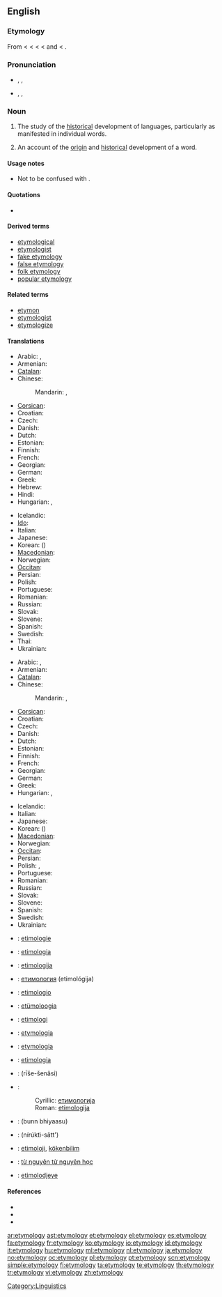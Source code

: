 {{wikipedia}}
{{selfref|For etymology on Wiktionary, see [[Wiktionary:Etymology]].}}
==English==

===Etymology===
From {{etyl|enm}} {{term|etimologie|lang=enm}} < {{etyl|fro}} {{term|ethimologie|lang=fro}} < {{etyl|la}} {{term|etymologia|lang=la}} < {{etyl|grc}} {{term|sc=polytonic|ἐτυμολογία|tr=etumologia|lang=grc}} < {{term|sc=polytonic|ἔτυμον|tr=etumon||true sense}} and {{term|sc=polytonic|-λογία|tr=-logia||study of}} < {{term|sc=polytonic|λόγος|tr=logos}}.

===Pronunciation===
* {{a|RP}} {{enPR|ĕt"ə-mŏl'ə-jē}}, {{IPA|/ˌɛt.ɪˈmɒl.ə.dʒi/}}, {{SAMPA|/%Et.I"mQl.@.dZi/}}
* {{a|GenAm}} {{enPR|ĕt"ə-mŏl'ə-jē}}, {{IPA|/ˌɛtəˈmɑlədʒi/}}, {{SAMPA|/%Et@"mAl@dZi/}}

===Noun===
{{en-noun|etymologies}}

# {{uncountable}} The study of the [[historical]] development of languages, particularly as manifested in individual words.
# {{countable}} An account of the [[origin]] and [[historical]] development of a word.

====Usage notes====
* Not to be confused with {{term|entomology|lang=en}}.

====Quotations====
* {{seeCites}}

====Derived terms====
* [[etymological]]
* [[etymologist]]
* [[fake etymology]]
* [[false etymology]]
* [[folk etymology]]
* [[popular etymology]]

====Related terms====
* [[etymon]]
* [[etymologist]]
* [[etymologize]]

====Translations====
{{trans-top|study of the historical development of languages, particularly of individual words}}
* Arabic: {{t|ar|تأثيل|m|tr=ta'thiil}},  {{t-|ar|اشتقاق|m|tr='ishtiqaaq}}
* Armenian: {{t|hy|ստուգաբանություն|tr=stugabanut'yun}}
* [[Catalan]]: {{t+|ca|etimologia|f}}
* Chinese:
*: Mandarin: {{t|cmn|語源學|sc=Hani}}, {{t|cmn|语源学|tr=yǔyuánxué|sc=Hani}}
* [[Corsican]]: {{t+|co|etimulugia|xs=Corsican}}
* Croatian: {{t+|hr|etimologija|f|alt=etimològija}}
* Czech: {{t+|cs|etymologie|f}}
* Danish: {{t-|da|etymologi|c}}
* Dutch: {{t+|nl|etymologie|f}}
* Estonian: {{t|et|etümoloogia}}
* Finnish: {{t+|fi|etymologia}}
* French: {{t+|fr|étymologie|f}}
* Georgian: {{t|ka|ეტიმოლოგია|tr=etimologia|sc=Geor|xs=Georgian}}
* German: {{t+|de|Etymologie|f}}
* Greek: {{t+|el|ετυμολογία|f|tr=etymología}}
* Hebrew: {{t+|he|אטימולוגיה|f|tr=etimologia}}
* Hindi: {{t|hi|व्युत्पत्ति|tr=vyutpatti|xs=Hindi}}
* Hungarian: {{t+|hu|etimológia}}, {{t|hu|szófejtés}}
{{trans-mid}}
* Icelandic: {{t+|is|orðsifjafræði|f}}
* [[Ido]]: {{t|io|etimologio|xs=Ido}}
* Italian: {{t+|it|etimologia|f}}
* Japanese: {{t|ja|語源学|tr=[[ごげんがく]], gogengaku}}
* Korean: {{t+|ko|어원학|tr=eowonhak|sc=Hang}}  ({{t|ko|語源學|sc=Hani}})
* [[Macedonian]]: {{t-|mk|етимологија|f|tr=etimológija}}
* Norwegian: {{t+|no|etymologi|m}}
* [[Occitan]]: {{t+|oc|etimologia|f|xs=Occitan}}
* Persian: {{t-|fa|ریشه‌شناسی|tr=rišešenâsi|xs=Persian}}
* Polish: {{t+|pl|etymologia|f}}
* Portuguese: {{t+|pt|etimologia|f}}
* Romanian: {{t+|ro|etimologie|f}}
* Russian: {{t+|ru|этимология|f|tr=etimológija}}
* Slovak: {{t-|sk|etymológia|f}}
* Slovene: {{t+|sl|etimologija|f}}
* Spanish: {{t+|es|etimología|f}}
* Swedish: {{t+|sv|etymologi|c}}
* Thai: {{t-|th|นิรุกติศาสตร์|tr=níróoktì sàat}}
* Ukrainian: {{t|uk|етимологія|f|tr=etymolóhija|xs=Ukrainian}}
{{trans-bottom}}

{{trans-top|account of the origin and historical development of a word}}
* Arabic: {{t|ar|تأثيل|m|tr=ta'thiil}},  {{t-|ar|اشتقاق|m|tr='ishtiqaaq}}
* Armenian: {{t|hy|ստուգաբանություն|tr=stugabanut'yun}}
* [[Catalan]]: {{t+|ca|etimologia|f}}
* Chinese:
*: Mandarin: {{t-|cmn|語源|sc=Hani}},  {{t-|cmn|语源|tr=yǔyuán|sc=Hani}}
* [[Corsican]]: {{t+|co|etimulugia|xs=Corsican}}
* Croatian: {{t+|hr|etimologija|f|alt=etimològija}}
* Czech: {{t+|cs|etymologie|f}}
* Danish: {{t-|da|etymologi|c}}
* Dutch: {{t+|nl|etymologie|f}}
* Estonian: {{t|et|etümoloogia}}
* Finnish: {{t+|fi|etymologia}}
* French: {{t+|fr|étymologie|f}}
* Georgian: {{t|ka|ეტიმოლოგია|tr=etimologia|sc=Geor|xs=Georgian}}
* German: {{t+|de|Etymologie|f}}
* Greek: {{t+|el|ετυμολογία|f|tr=etymología}}
* Hungarian: {{t+|hu|etimológia}}, {{t|hu|szófejtés}}
{{trans-mid}}
* Icelandic: {{t-|is|orðsifjar|f|p}}
* Italian: {{t+|it|etimologia|f}}
* Japanese: {{t+|ja|語源|tr=ごげん, gogen}}
* Korean: {{t-|ko|어원|tr=eoweon|sc=Hang}} ({{t-|ko|語源|sc=Hani}})
* [[Macedonian]]: {{t-|mk|етимологија|f|tr=etimológija}}
* Norwegian: {{t+|no|etymologi|m}}
* [[Occitan]]: {{t+|oc|etimologia|f|xs=Occitan}}
* Persian: {{t-|fa|ریشه‌شناسی|tr=rišešenâsi|xs=Persian}}
* Polish: {{t+|pl|etymologia|f}}, {{t+|pl|źródłosłów|m}}
* Portuguese: {{t+|pt|etimologia|f}}
* Romanian: {{t+|ro|etimologie|f}}
* Russian: {{t+|ru|этимология|f|tr=etimológija}}
* Slovak: {{t-|sk|etymológia|f}}
* Slovene: {{t+|sl|etimologija|f}}
* Spanish: {{t+|es|etimología|f}}
* Swedish: {{t+|sv|etymologi|c}}
* Ukrainian: {{t|uk|етимологія|f|tr=etymolóhija|xs=Ukrainian}}
{{trans-bottom}}

{{checktrans-top}}
* {{ttbc|Afrikaans}}: [[etimologie]]
* {{ttbc|Basque}}: [[etimologia]]
* {{ttbc|Bosnian}}: [[etimologija#Bosnian|etimologija]] {{f}}
* {{ttbc|Bulgarian}}: [[етимология]] (etimológija) {{f}}
* {{ttbc|Esperanto}}: [[etimologio]]
* {{ttbc|Estonian}}: [[etümoloogia]]
* {{ttbc|Indonesian}}: [[etimologi]]
* {{ttbc|Interlingua}}: [[etymologia]]
{{trans-mid}}
* {{ttbc|Latin}}: [[etymologia]] {{f}}
* {{ttbc|Novial}}: [[etimologia]]
* {{ttbc|Persian}}: {{fa-Arab|[[ریشه‌شناسی]]}} (rīše-šenâsi)
* {{ttbc|Serbian}}:
*: Cyrillic: [[етимологија#Serbian|етимологија]] {{f}}
*: Roman: [[etimologija#Serbian|etimologija]] {{f}}
* {{ttbc|Sindhi}}: {{sd-Arab|[[بُڻڀياسُ]]}} (bunn bhiyaasu) {{m}}
* {{ttbc|Thai}}: {{Thai|[[นิรุกติศาสตร์]]}} (nírúktì-sātt')
* {{ttbc|Turkish}}: [[etimoloji]], [[kökenbilim]]
* {{ttbc|Vietnamese}}: [[từ nguyên từ nguyên học]]
* {{ttbc|Walloon}}: [[etimolodjeye]]
{{trans-bottom}}

====References====
* {{R:American Heritage 2000|etymology}}
* {{R:Dictionary.com|etymology}}
* {{R:WordNet 2003|etymology}}

[[Category:Linguistics]]

[[ar:etymology]]
[[ast:etymology]]
[[et:etymology]]
[[el:etymology]]
[[es:etymology]]
[[fa:etymology]]
[[fr:etymology]]
[[ko:etymology]]
[[io:etymology]]
[[id:etymology]]
[[it:etymology]]
[[hu:etymology]]
[[ml:etymology]]
[[nl:etymology]]
[[ja:etymology]]
[[no:etymology]]
[[oc:etymology]]
[[pl:etymology]]
[[pt:etymology]]
[[scn:etymology]]
[[simple:etymology]]
[[fi:etymology]]
[[ta:etymology]]
[[te:etymology]]
[[th:etymology]]
[[tr:etymology]]
[[vi:etymology]]
[[zh:etymology]]